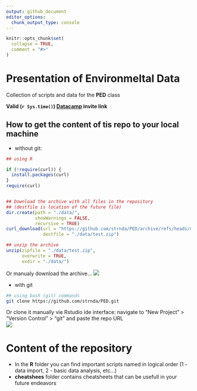 ```yaml
---
output: github_document
editor_options: 
  chunk_output_type: console
---
```


<!-- README.md is generated from README.Rmd. Please edit that file -->

```r
knitr::opts_chunk$set(
  collapse = TRUE,
  comment = "#>"
)
```

# Presentation of Environmeltal Data

Collection of scripts and data for the **PED** class

**Valid (`r Sys.time()`) [Datacamp](https://www.datacamp.com/groups/shared_links/ccc4fb8cd007ffd95abe048c5325c5f2138f02ca0c13e1aa16ad6c077e532fdd) invite link**

## How to get the content of tis repo to your local machine

- without git:
```r
## using R

if (!require(curl)) {
  install.packages(curl)
}
require(curl)


## Download the archive with all files in the repository
## (destfile is location of the future file)
dir.create(path = "./data/",
           showWarnings = FALSE,
           recursive = TRUE)
curl_download(url = "https://github.com/strnda/PED/archive/refs/heads/main.zip", 
              destfile = "./data/test.zip")

## unzip the archive
unzip(zipfile = "./data/test.zip",
      overwrite = TRUE, 
      exdir = "./data/")
```

Or manualy download the archive...
![](figs/download.png)


- with git
```bash
## using bash (git) commands
git clone https://github.com/strnda/PED.git
```

Or clone it manually vie Rstudio ide interface: navigate to "New Project" > "Version Control" > "git" and paste the repo URL    
![](figs/git_repo_clone.png)

# Content of the repository

- In the **R** folder you can find important scripts named in logical order (1 - data import, 2 - basic data analysis, etc...)    
- **cheatshees** folder contains cheatsheets that can be usefull in your future endeavors